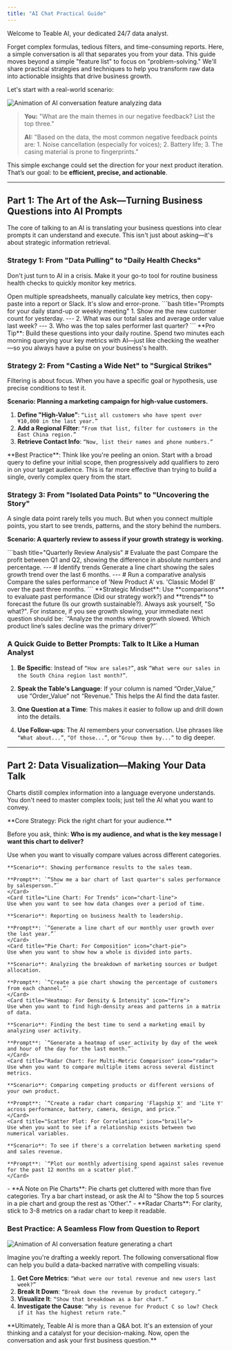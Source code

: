 ```yaml
---
title: "AI Chat Practical Guide"
---
```

Welcome to Teable AI, your dedicated 24/7 data analyst.

Forget complex formulas, tedious filters, and time-consuming reports. Here, a simple conversation is all that separates you from your data. This guide moves beyond a simple "feature list" to focus on "problem-solving." We'll share practical strategies and techniques to help you transform raw data into actionable insights that drive business growth.

Let's start with a real-world scenario:

![Animation of AI conversation feature analyzing data](/images/2025-08-01-15-15-52.gif)
> **You:** "What are the main themes in our negative feedback? List the top three."
>
> **AI:** "Based on the data, the most common negative feedback points are: 1. Noise cancellation (especially for voices); 2. Battery life; 3. The casing material is prone to fingerprints."

This simple exchange could set the direction for your next product iteration. That’s our goal: to be **efficient, precise, and actionable**.

---

## Part 1: The Art of the Ask—Turning Business Questions into AI Prompts

The core of talking to an AI is translating your business questions into clear prompts it can understand and execute. This isn't just about asking—it's about strategic information retrieval.

### Strategy 1: From "Data Pulling" to "Daily Health Checks"

Don't just turn to AI in a crisis. Make it your go-to tool for routine business health checks to quickly monitor key metrics.

<Tabs>
  <Tab title="The Old Way">
    Open multiple spreadsheets, manually calculate key metrics, then copy-paste into a report or Slack. It's slow and error-prone.
  </Tab>
  <Tab title="The AI Way">
    <CodeGroup>
      ```bash title="Prompts for your daily stand-up or weekly meeting"
      1. Show me the new customer count for yesterday.
      ---
      2. What was our total sales and average order value last week?
      ---
      3. Who was the top sales performer last quarter?
      ```
    </CodeGroup>
  </Tab>
</Tabs>

<Tip>
  **Pro Tip**: Build these questions into your daily routine. Spend two minutes each morning querying your key metrics with AI—just like checking the weather—so you always have a pulse on your business's health.
</Tip>

### Strategy 2: From "Casting a Wide Net" to "Surgical Strikes"

Filtering is about focus. When you have a specific goal or hypothesis, use precise conditions to test it.

**Scenario: Planning a marketing campaign for high-value customers.**

1.  **Define "High-Value"**:
    `“List all customers who have spent over ¥10,000 in the last year.”`
2.  **Add a Regional Filter**:
    `“From that list, filter for customers in the East China region.”`
3.  **Retrieve Contact Info**:
    `“Now, list their names and phone numbers.”`

<Note>
  **Best Practice**: Think like you're peeling an onion. Start with a broad query to define your initial scope, then progressively add qualifiers to zero in on your target audience. This is far more effective than trying to build a single, overly complex query from the start.
</Note>

### Strategy 3: From "Isolated Data Points" to "Uncovering the Story"

A single data point rarely tells you much. But when you connect multiple points, you start to see trends, patterns, and the story behind the numbers.

**Scenario: A quarterly review to assess if your growth strategy is working.**

<CodeGroup>
  ```bash title="Quarterly Review Analysis"
  # Evaluate the past
  Compare the profit between Q1 and Q2, showing the difference in absolute numbers and percentage.
  ---
  # Identify trends
  Generate a line chart showing the sales growth trend over the last 6 months.
  ---
  # Run a comparative analysis
  Compare the sales performance of 'New Product A' vs. 'Classic Model B' over the past three months.
  ```
</CodeGroup>

<Info>
  **Strategic Mindset**: Use **comparisons** to evaluate past performance (Did our strategy work?) and **trends** to forecast the future (Is our growth sustainable?). Always ask yourself, "So what?". For instance, if you see growth slowing, your immediate next question should be: `“Analyze the months where growth slowed. Which product line’s sales decline was the primary driver?”`
</Info>

### A Quick Guide to Better Prompts: Talk to It Like a Human Analyst

1.  **Be Specific**:
    Instead of `“How are sales?”`, ask `“What were our sales in the South China region last month?”`.

2.  **Speak the Table's Language**:
    If your column is named “Order_Value,” use “Order_Value” not “Revenue.” This helps the AI find the data faster.

3.  **One Question at a Time**:
    This makes it easier to follow up and drill down into the details.

4.  **Use Follow-ups**:
    The AI remembers your conversation. Use phrases like `“What about...”`, `“Of those...”`, or `“Group them by...”` to dig deeper.

---

## Part 2: Data Visualization—Making Your Data Talk

Charts distill complex information into a language everyone understands. You don't need to master complex tools; just tell the AI what you want to convey.

<Tip>
  **Core Strategy: Pick the right chart for your audience.**
  
  Before you ask, think: **Who is my audience, and what is the key message I want this chart to deliver?**
</Tip>

<CardGroup>
    <Card title="Bar Chart: For Comparison" icon="chart-column">
    Use when you want to visually compare values across different categories.
    
    **Scenario**: Showing performance results to the sales team.
    
    **Prompt**: `“Show me a bar chart of last quarter's sales performance by salesperson.”`
    </Card>
    <Card title="Line Chart: For Trends" icon="chart-line">
    Use when you want to see how data changes over a period of time.
    
    **Scenario**: Reporting on business health to leadership.
    
    **Prompt**: `“Generate a line chart of our monthly user growth over the last year.”`
    </Card>
    <Card title="Pie Chart: For Composition" icon="chart-pie">
    Use when you want to show how a whole is divided into parts.
    
    **Scenario**: Analyzing the breakdown of marketing sources or budget allocation.
    
    **Prompt**: `“Create a pie chart showing the percentage of customers from each channel.”`
    </Card>
    <Card title="Heatmap: For Density & Intensity" icon="fire">
    Use when you want to find high-density areas and patterns in a matrix of data.
    
    **Scenario**: Finding the best time to send a marketing email by analyzing user activity.
    
    **Prompt**: `“Generate a heatmap of user activity by day of the week and hour of the day for the last month.”`
    </Card>
    <Card title="Radar Chart: For Multi-Metric Comparison" icon="radar">
    Use when you want to compare multiple items across several distinct metrics.
    
    **Scenario**: Comparing competing products or different versions of your own product.
    
    **Prompt**: `“Create a radar chart comparing 'Flagship X' and 'Lite Y' across performance, battery, camera, design, and price.”`
    </Card>
    <Card title="Scatter Plot: For Correlations" icon="braille">
    Use when you want to see if a relationship exists between two numerical variables.
    
    **Scenario**: To see if there's a correlation between marketing spend and sales revenue.
    
    **Prompt**: `“Plot our monthly advertising spend against sales revenue for the past 12 months on a scatter plot.”`
    </Card>
</CardGroup>

<Warning>
- **A Note on Pie Charts**: Pie charts get cluttered with more than five categories. Try a bar chart instead, or ask the AI to "Show the top 5 sources in a pie chart and group the rest as 'Other'."
- **Radar Charts**: For clarity, stick to 3-8 metrics on a radar chart to keep it readable.
</Warning>


### Best Practice: A Seamless Flow from Question to Report

![Animation of AI conversation feature generating a chart](/images/2025-08-01-15-22-15.gif)

Imagine you're drafting a weekly report. The following conversational flow can help you build a data-backed narrative with compelling visuals:

1.  **Get Core Metrics**: `“What were our total revenue and new users last week?”`
2.  **Break It Down**: `“Break down the revenue by product category.”`
3.  **Visualize It**: `“Show that breakdown as a bar chart.”`
4.  **Investigate the Cause**: `“Why is revenue for Product C so low? Check if it has the highest return rate.”`

<Info>
**Ultimately, Teable AI is more than a Q&A bot. It's an extension of your thinking and a catalyst for your decision-making. Now, open the conversation and ask your first business question.**
</Info>
